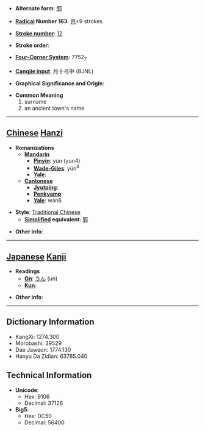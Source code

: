 * '''Alternate form''': [[郓]]

* '''[[Wiktionary:Chinese radical index| Radical]] Number 163''': [[Wiktionary:Chinese radical index 邑|邑]]+9 strokes

* '''[[Wiktionary:Chinese total strokes index|Stroke number]]''': [[Wiktionary:Chinese total strokes index 12|12]]

* '''Stroke order''': 

* '''[[Wiktionary:Chinese four corner index|Four-Corner System]]''': 7752<sub>7</sub>

* '''[[Wiktionary:Chinese Cangjie index|Cangjie input]]''': 月十弓中 (BJNL)

* '''Graphical Significance and Origin''': 

* '''Common Meaning'''
*#surname
*# an ancient town's name


----

== [[Chinese]] [[Hanzi]] ==

* '''Romanizations'''
** '''[[Mandarin]]'''
*** '''[[Pinyin]]''': yùn (yun4)
*** '''[[Wade-Giles]]''': yün<sup>4</sup>
*** '''[[Yale]]''': 
** '''[[Cantonese]]'''
*** '''[[Jyutping]]''':
*** '''[[Penkyamp]]''': 
*** '''[[Yale]]''': wan6

* '''Style''': [[Traditional Chinese]] 
** '''[[Simplified Chinese|Simplified]] equivalent''': [[郓]]

* '''Other info''': 

----

== [[Japanese]] [[Kanji]] ==

* '''Readings'''
** '''[[On]]''': [[うん]] (un)
** '''[[Kun]]''': 

* '''Other info''':  

----

== Dictionary Information ==

* KangXi: 1274.300
* Morobashi: 39529
* Dae Jaweon: 1774.130
* Hanyu Da Zidian: 63785.040

== Technical Information ==

* '''Unicode''':
** Hex: 9106
** Decimal: 37126
* '''Big5''':
** Hex: DC50
** Decimal: 56400